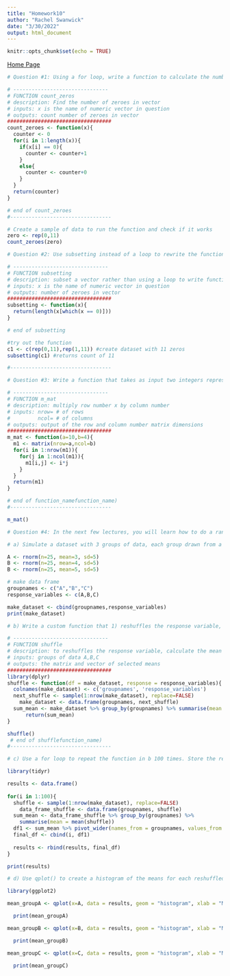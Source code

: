 ```yaml
---
title: "Homework10"
author: "Rachel Swanwick"
date: "3/30/2022"
output: html_document
---
```


```r
knitr::opts_chunk$set(echo = TRUE)
```
[Home Page](index.html)
```r
# Question #1: Using a for loop, write a function to calculate the number of zeroes in a numeric vector. Before entering the loop, set up a counter variable counter <- 0. Inside the loop, add 1 to counter each time you have a zero in the vector. Finally, use return(counter) for the output.

# -------------------------------
# FUNCTION count_zeros
# description: Find the number of zeroes in vector
# inputs: x is the name of numeric vector in question
# outputs: count number of zeroes in vector
##################################
count_zeroes <- function(x){
  counter <- 0
  for(i in 1:length(x)){
    if(x[i] == 0){
      counter <- counter+1
    }
    else{
      counter <- counter+0
    }
  }
  return(counter)
}

# end of count_zeroes
#---------------------------------

# Create a sample of data to run the function and check if it works 
zero <- rep(0,11)
count_zeroes(zero)
```


```r
# Question #2: Use subsetting instead of a loop to rewrite the function as a single line of code.

# -------------------------------
# FUNCTION subsetting
# description: subset a vector rather than using a loop to write function into single line of code 
# inputs: x is the name of numeric vector in question
# outputs: number of zeroes in vector
##################################
subsetting <- function(x){
  return(length(x[which(x == 0)]))
}

# end of subsetting

#try out the function
c1 <- c(rep(0,11),rep(1,11)) #create dataset with 11 zeros
subsetting(c1) #returns count of 11

#---------------------------------
```


```r
# Question #3: Write a function that takes as input two integers representing the number of rows and columns in a matrix. The output is a matrix of these dimensions in which each element is the product of the row number x the column number.

# -------------------------------
# FUNCTION m_mat
# description: multiply row number x by column number
# inputs: nrow= # of rows 
#         ncol= # of columns 
# outputs: output of the row and column number matrix dimensions 
##################################
m_mat <- function(a=10,b=4){
  m1 <- matrix(nrow=a,ncol=b)
  for(i in 1:nrow(m1)){
    for(j in 1:ncol(m1)){
      m1[i,j] <- i*j
    }
  }
  return(m1)
}

# end of function_namefunction_name)
#---------------------------------

m_mat()
```

```r
# Question #4: In the next few lectures, you will learn how to do a randomization test on your data. We will complete some of the steps today to practice calling custom functions within a for loop. Use the code from the March 31st lecture (Randomization Tests) to complete the following steps:

# a) Simulate a dataset with 3 groups of data, each group drawn from a distribution with a different mean. The final data frame should have 1 column for group and 1 column for the response variable.

A <- rnorm(n=25, mean=3, sd=5)
B <- rnorm(n=25, mean=4, sd=5)
B <- rnorm(n=25, mean=5, sd=5)

# make data frame 
groupnames <- c("A","B","C")
response_variables <- c(A,B,C)

make_dataset <- cbind(groupnames,response_variables)
print(make_dataset)

# b) Write a custom function that 1) reshuffles the response variable, and 2) calculates the mean of each group in the reshuffled data. Store the means in a vector of length 3.

# -------------------------------
# FUNCTION shuffle
# description: to reshuffles the response variable, calculate the mean of each group in the reshuffled data and store the means in a vector of length 3
# inputs: groups of data A,B,C
# outputs: the matrix and vector of selected means
##################################
library(dplyr)
shuffle <- function(df = make_dataset, response = response_variables){
  colnames(make_dataset) <- c('groupnames', 'response_variables')
  next_shuffle <- sample(1:nrow(make_dataset), replace=FALSE)
    make_dataset <- data.frame(groupnames, next_shuffle)
  sum_mean <- make_dataset %>% group_by(groupnames) %>% summarise(mean = mean(next_shuffle))
      return(sum_mean)
}

shuffle()
 # end of shufflefunction_name)
#---------------------------------

# c) Use a for loop to repeat the function in b 100 times. Store the results in a data frame that has 1 column indicating the replicate number and 1 column for each new group mean, for a total of 4 columns.

library(tidyr)

results <- data.frame()
  
for(i in 1:100){
  shuffle <- sample(1:nrow(make_dataset), replace=FALSE)
    data_frame_shuffle <- data.frame(groupnames, shuffle)
  sum_mean <- data_frame_shuffle %>% group_by(groupnames) %>%    
    summarise(mean = mean(shuffle))
  df1 <- sum_mean %>% pivot_wider(names_from = groupnames, values_from = mean)
  final_df <- cbind(i, df1)
  
  results <- rbind(results, final_df)
}

print(results)

# d) Use qplot() to create a histogram of the means for each reshuffled group. Or, if you want a challenge, use ggplot() to overlay all 3 histograms in the same figure. How do the distributions of reshuffled means compare to the original means?

library(ggplot2)

mean_groupA <- qplot(x=A, data = results, geom = "histogram", xlab = "Mean of GroupA", ylab = "Count", color=I("black"), fill=I("limegreen"))

  print(mean_groupA) 
```
```r
mean_groupB <- qplot(x=B, data = results, geom = "histogram", xlab = "Mean of GroupA", ylab = "Count", color=I("black"), fill=I("navyblue"))

  print(mean_groupB)
```
```r
mean_groupC <- qplot(x=C, data = results, geom = "histogram", xlab = "Mean of GroupA", ylab = "Count", color=I("black"), fill=I("lightblue"))

  print(mean_groupC)
```